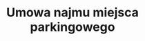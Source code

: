 ---
slug: umowa-najmu-miejsca-parkingowego
title: Umowa najmu miejsca parkingowego
categories: [motoryzacja, nieruchomosci]
priceId: price_1NlA1jDqWXJnMCTYkENJbBaj
draft: true
---